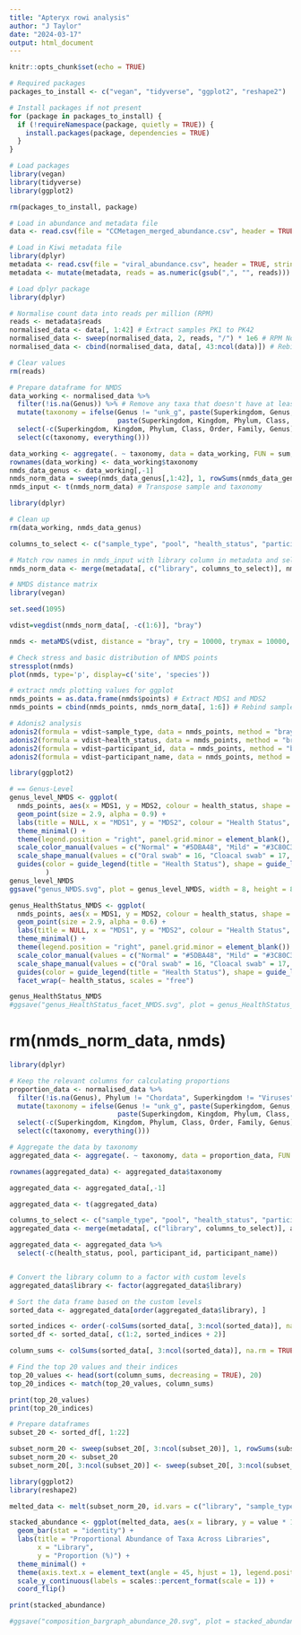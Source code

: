 ```yaml
---
title: "Apteryx rowi analysis"
author: "J Taylor"
date: "2024-03-17"
output: html_document
---
```


```r
knitr::opts_chunk$set(echo = TRUE)

# Required packages
packages_to_install <- c("vegan", "tidyverse", "ggplot2", "reshape2")

# Install packages if not present 
for (package in packages_to_install) {
  if (!requireNamespace(package, quietly = TRUE)) {
    install.packages(package, dependencies = TRUE)
  }
}

# Load packages
library(vegan)
library(tidyverse)
library(ggplot2)

rm(packages_to_install, package)
```

```r

# Load in abundance and metadata file
data <- read.csv(file = "CCMetagen_merged_abundance.csv", header = TRUE, na.strings = c("", "NA", "N/A"), stringsAsFactors = FALSE)

# Load in Kiwi metadata file
library(dplyr)
metadata <- read.csv(file = "viral_abundance.csv", header = TRUE, stringsAsFactors = TRUE)
metadata <- mutate(metadata, reads = as.numeric(gsub(",", "", reads))) # Remove digit grouping separator
```

```r
# Load dplyr package
library(dplyr)

# Normalise count data into reads per million (RPM)
reads <- metadata$reads
normalised_data <- data[, 1:42] # Extract samples PK1 to PK42
normalised_data <- sweep(normalised_data, 2, reads, "/") * 1e6 # RPM Normalisation: (abundance / total reads) * 1e6
normalised_data <- cbind(normalised_data, data[, 43:ncol(data)]) # Rebind taxonomic metadata onto new df

# Clear values
rm(reads)
```

```r
# Prepare dataframe for NMDS
data_working <- normalised_data %>% 
  filter(!is.na(Genus)) %>% # Remove any taxa that doesn't have at least Genus level classification
  mutate(taxonomy = ifelse(Genus != "unk_g", paste(Superkingdom, Genus, sep = ";"),
                           paste(Superkingdom, Kingdom, Phylum, Class, Order, Family, Genus, sep = ";"))) %>% 
  select(-c(Superkingdom, Kingdom, Phylum, Class, Order, Family, Genus)) %>% 
  select(c(taxonomy, everything()))

data_working <- aggregate(. ~ taxonomy, data = data_working, FUN = sum, na.rm = TRUE)
rownames(data_working) <- data_working$taxonomy
nmds_data_genus <- data_working[,-1]
nmds_norm_data = sweep(nmds_data_genus[,1:42], 1, rowSums(nmds_data_genus[,1:42]),"/") # Prepare nmds dataframe for vdist
nmds_input <- t(nmds_norm_data) # Transpose sample and taxonomy

library(dplyr)

# Clean up
rm(data_working, nmds_data_genus)

columns_to_select <- c("sample_type", "pool", "health_status", "participant_id", "participant_name")

# Match row names in nmds_input with library column in metadata and select specific columns
nmds_norm_data <- merge(metadata[, c("library", columns_to_select)], nmds_input, by.x = "library", by.y = 0, all.x = TRUE)

# NMDS distance matrix 
library(vegan)

set.seed(1095)

vdist=vegdist(nmds_norm_data[, -c(1:6)], "bray")

nmds <- metaMDS(vdist, distance = "bray", try = 10000, trymax = 10000, k = 2, wascores = TRUE)
```

```r
# Check stress and basic distribution of NMDS points
stressplot(nmds)
plot(nmds, type='p', display=c('site', 'species'))

# extract nmds plotting values for ggplot
nmds_points = as.data.frame(nmds$points) # Extract MDS1 and MDS2
nmds_points = cbind(nmds_points, nmds_norm_data[, 1:6]) # Rebind sample metadata

# Adonis2 analysis
adonis2(formula = vdist~sample_type, data = nmds_points, method = "bray")
adonis2(formula = vdist~health_status, data = nmds_points, method = "bray")
adonis2(formula = vdist~participant_id, data = nmds_points, method = "bray")
adonis2(formula = vdist~participant_name, data = nmds_points, method = "bray")

library(ggplot2)

# == Genus-Level
genus_level_NMDS <- ggplot(
  nmds_points, aes(x = MDS1, y = MDS2, colour = health_status, shape = sample_type)) +
  geom_point(size = 2.9, alpha = 0.9) +
  labs(title = NULL, x = "MDS1", y = "MDS2", colour = "Health Status", shape = "Sample Type") +
  theme_minimal() +
  theme(legend.position = "right", panel.grid.minor = element_blank(), panel.grid.major = element_blank(), panel.border = element_rect(colour = "black", fill = NA, size = 1) ) +
  scale_color_manual(values = c("Normal" = "#5DBA48", "Mild" = "#3C80C3", "Moderate" = "#DFA628", "Severe" = "#E0214B")) +
  scale_shape_manual(values = c("Oral swab" = 16, "Cloacal swab" = 17, "Skin biopsy" = 3)) +
  guides(color = guide_legend(title = "Health Status"), shape = guide_legend(title = "Sample Type")
         )
genus_level_NMDS
ggsave("genus_NMDS.svg", plot = genus_level_NMDS, width = 8, height = 8, units = "in", device = "svg")

genus_HealthStatus_NMDS <- ggplot(
  nmds_points, aes(x = MDS1, y = MDS2, colour = health_status, shape = sample_type)) +
  geom_point(size = 2.9, alpha = 0.6) +
  labs(title = NULL, x = "MDS1", y = "MDS2", colour = "Health Status", shape = "Sample Type", caption = "NMDS plot showing genus-level community structure and the relationship among different \nsample types and Health Status") +
  theme_minimal() +
  theme(legend.position = "right", panel.grid.minor = element_blank()) +
  scale_color_manual(values = c("Normal" = "#5DBA48", "Mild" = "#3C80C3", "Moderate" = "#DFA628", "Severe" = "#E0214B")) +
  scale_shape_manual(values = c("Oral swab" = 16, "Cloacal swab" = 17, "Skin biopsy" = 3)) +
  guides(color = guide_legend(title = "Health Status"), shape = guide_legend(title = "Sample Type")) +
  facet_wrap(~ health_status, scales = "free")

genus_HealthStatus_NMDS
#ggsave("genus_HealthStatus_facet_NMDS.svg", plot = genus_HealthStatus_NMDS, width = 8, height = 8, units = "in", device = "svg")

```
# rm(nmds_norm_data, nmds)

```r
library(dplyr)

# Keep the relevant columns for calculating proportions
proportion_data <- normalised_data %>% 
  filter(!is.na(Genus), Phylum != "Chordata", Superkingdom != "Viruses", Kingdom != "Viridiplantae") %>%
  mutate(taxonomy = ifelse(Genus != "unk_g", paste(Superkingdom, Genus, sep = ";"),
                           paste(Superkingdom, Kingdom, Phylum, Class, Order, Family, Genus, sep = ";"))) %>% 
  select(-c(Superkingdom, Kingdom, Phylum, Class, Order, Family, Genus)) %>% 
  select(c(taxonomy, everything()))

# Aggregate the data by taxonomy
aggregated_data <- aggregate(. ~ taxonomy, data = proportion_data, FUN = sum)

rownames(aggregated_data) <- aggregated_data$taxonomy

aggregated_data <- aggregated_data[,-1]

aggregated_data <- t(aggregated_data)

columns_to_select <- c("sample_type", "pool", "health_status", "participant_id", "participant_name")
aggregated_data <- merge(metadata[, c("library", columns_to_select)], aggregated_data, by.x = "library", by.y = 0, all.x = TRUE)

aggregated_data <- aggregated_data %>% 
  select(-c(health_status, pool, participant_id, participant_name))


# Convert the library column to a factor with custom levels
aggregated_data$library <- factor(aggregated_data$library)

# Sort the data frame based on the custom levels
sorted_data <- aggregated_data[order(aggregated_data$library), ]

sorted_indices <- order(-colSums(sorted_data[, 3:ncol(sorted_data)], na.rm = TRUE))
sorted_df <- sorted_data[, c(1:2, sorted_indices + 2)]

column_sums <- colSums(sorted_data[, 3:ncol(sorted_data)], na.rm = TRUE)

# Find the top 20 values and their indices
top_20_values <- head(sort(column_sums, decreasing = TRUE), 20)
top_20_indices <- match(top_20_values, column_sums)

print(top_20_values)
print(top_20_indices)

# Prepare dataframes
subset_20 <- sorted_df[, 1:22]

subset_norm_20 <- sweep(subset_20[, 3:ncol(subset_20)], 1, rowSums(subset_20[, 3:ncol(subset_20)]), "/")
subset_norm_20 <- subset_20
subset_norm_20[, 3:ncol(subset_20)] <- sweep(subset_20[, 3:ncol(subset_20)], 1, rowSums(subset_20[, 3:ncol(subset_20)]), "/")

library(ggplot2)
library(reshape2)

melted_data <- melt(subset_norm_20, id.vars = c("library", "sample_type"))

stacked_abundance <- ggplot(melted_data, aes(x = library, y = value * 100, fill = variable)) +
  geom_bar(stat = "identity") +
  labs(title = "Proportional Abundance of Taxa Across Libraries",
       x = "Library",
       y = "Proportion (%)") +
  theme_minimal() +
  theme(axis.text.x = element_text(angle = 45, hjust = 1), legend.position = "bottom") +
  scale_y_continuous(labels = scales::percent_format(scale = 1)) +
  coord_flip()

print(stacked_abundance)

#ggsave("composition_bargraph_abundance_20.svg", plot = stacked_abundance, width = 20, height = 13, units = "in", device = "svg")
```

